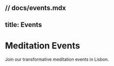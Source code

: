 // docs/events.mdx
---
title: Events
---


# Meditation Events

Join our transformative meditation events in Lisbon.

<EventList />